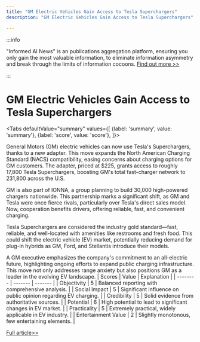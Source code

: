 ```yaml
---
title: "GM Electric Vehicles Gain Access to Tesla Superchargers"
description: "GM Electric Vehicles Gain Access to Tesla Superchargers"

---
```



:::info

"Informed AI News" is an publications aggregation platform, ensuring you only gain the most valuable information, to eliminate information asymmetry and break through the limits of information cocoons.  [Find out more >>](/)

:::

# GM Electric Vehicles Gain Access to Tesla Superchargers


<Tabs
	defaultValue="summary"
	values={[
	{label: 'summary', value: 'summary'},
	{label: 'score', value: 'score'},
]}>
<TabItem value="summary">


General Motors (GM) electric vehicles can now use Tesla's Superchargers, thanks to a new adapter. This move expands the North American Charging Standard (NACS) compatibility, easing concerns about charging options for GM customers. The adapter, priced at $225, grants access to roughly 17,800 Tesla Superchargers, boosting GM's total fast-charger network to 231,800 across the U.S.

GM is also part of IONNA, a group planning to build 30,000 high-powered chargers nationwide. This partnership marks a significant shift, as GM and Tesla were once fierce rivals, particularly over Tesla's direct sales model. Now, cooperation benefits drivers, offering reliable, fast, and convenient charging.

Tesla Superchargers are considered the industry gold standard—fast, reliable, and well-located with amenities like restrooms and fresh food. This could shift the electric vehicle (EV) market, potentially reducing demand for plug-in hybrids as GM, Ford, and Stellantis introduce their models.

A GM executive emphasizes the company's commitment to an all-electric future, highlighting ongoing efforts to expand public charging infrastructure. This move not only addresses range anxiety but also positions GM as a leader in the evolving EV landscape.
</TabItem>
<TabItem value="score">
	| Scores     | Value   | Explanation |
	| -------- | ------- | ------- |
	| Objectivity  | 5    | Balanced reporting with comprehensive analysis.    |
	| Social Impact | 5     | Significant influence on public opinion regarding EV charging.    |
	| Credibility    | 5    | Solid evidence from authoritative sources.    |
	| Potential    | 6    | High potential to lead to significant changes in EV market.    |
	| Practicality    | 5    | Extremely practical, widely applicable in EV industry.    |
	| Entertainment Value    | 2    | Slightly monotonous, few entertaining elements.    |
</TabItem>
</Tabs>

[Full article>>](https://tech.slashdot.org/story/24/09/22/0016220/gm-electric-vehicles-can-now-use-tesla-superchargers?utm_source=rss1.0mainlinkanon&utm_medium=feed)
